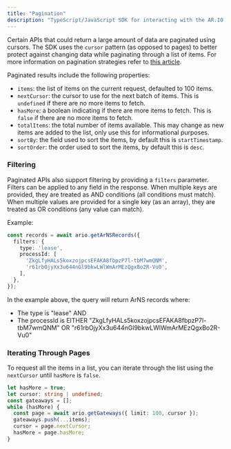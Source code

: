 ```yaml
---
title: "Pagination"
description: "TypeScript/JavaScript SDK for interacting with the AR.IO ecosystem"
---
```


Certain APIs that could return a large amount of data are paginated using cursors. The SDK uses the `cursor` pattern (as opposed to pages) to better protect against changing data while paginating through a list of items. For more information on pagination strategies refer to [this article](https://www.getknit.dev/blog/api-pagination-best-practices#api-pagination-techniques-).

Paginated results include the following properties:

- `items`: the list of items on the current request, defaulted to 100 items.
- `nextCursor`: the cursor to use for the next batch of items. This is `undefined` if there are no more items to fetch.
- `hasMore`: a boolean indicating if there are more items to fetch. This is `false` if there are no more items to fetch.
- `totalItems`: the total number of items available. This may change as new items are added to the list, only use this for informational purposes.
- `sortBy`: the field used to sort the items, by default this is `startTimestamp`.
- `sortOrder`: the order used to sort the items, by default this is `desc`.

### Filtering

Paginated APIs also support filtering by providing a `filters` parameter. Filters can be applied to any field in the response. When multiple keys are provided, they are treated as AND conditions (all conditions must match). When multiple values are provided for a single key (as an array), they are treated as OR conditions (any value can match).

Example:

```typescript
const records = await ario.getArNSRecords({
  filters: {
    type: 'lease',
    processId: [
      'ZkgLfyHALs5koxzojpcsEFAKA8fbpzP7l-tbM7wmQNM',
      'r61rbOjyXx3u644nGl9bkwLWlWmArMEzQgxBo2R-Vu0',
    ],
  },
});
```

In the example above, the query will return ArNS records where:

- The type is "lease" AND
- The processId is EITHER "ZkgLfyHALs5koxzojpcsEFAKA8fbpzP7l-tbM7wmQNM" OR "r61rbOjyXx3u644nGl9bkwLWlWmArMEzQgxBo2R-Vu0"

### Iterating Through Pages

To request all the items in a list, you can iterate through the list using the `nextCursor` until `hasMore` is `false`.

```typescript
let hasMore = true;
let cursor: string | undefined;
const gateaways = [];
while (hasMore) {
  const page = await ario.getGateways({ limit: 100, cursor });
  gateaways.push(...items);
  cursor = page.nextCursor;
  hasMore = page.hasMore;
}
```